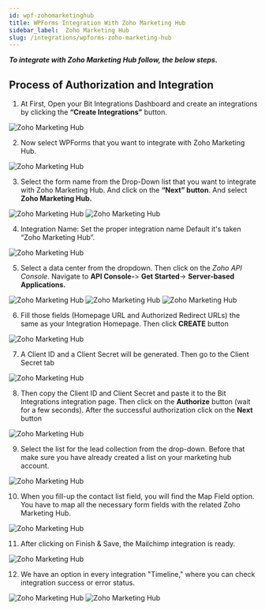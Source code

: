 ```yaml
---
id: wpf-zohomarketinghub
title: WPForms Integration With Zoho Marketing Hub
sidebar_label:  Zoho Marketing Hub
slug: /integrations/wpforms-zoho-marketing-hub
---
```



***To integrate with Zoho Marketing Hub follow, the below steps.***


## Process of Authorization and Integration
1. At First, Open your Bit Integrations Dashboard and create an integrations by clicking the **“Create Integrations”** button.
 <Image src="zoho-marketing-hub/_create-integration" alt="Zoho Marketing Hub" w="1020" h="350" />


2. Now select WPForms that you want to integrate with Zoho Marketing Hub.
 <Image src="zoho-marketing-hub/_select-contact-form" alt="Zoho Marketing Hub" w="1020" h="350" />

3. Select the form name from the Drop-Down list that you want to integrate with Zoho Marketing Hub. And click on the **“Next” button**. And select **Zoho Marketing Hub.**
 <Image src="zoho-marketing-hub/_wp-forms" alt="Zoho Marketing Hub" w="1020" h="350" />
 <Image src="zoho-marketing-hub/_select-marketing-hub" alt="Zoho Marketing Hub" w="1020" h="350" />

4. Integration Name: Set the proper integration name Default it's taken “Zoho Marketing Hub”.
 <Image src="zoho-marketing-hub/_integration-name" alt="Zoho Marketing Hub" w="1020" h="350" />

5. Select a data center from the dropdown. Then click on the *Zoho API Console*. Navigate to **API Console-**> **Get Started**-> **Server-based Applications.** 
 <Image src="zoho-marketing-hub/_select-data-center" alt="Zoho Marketing Hub" w="1020" h="350" />
 <Image src="zoho-marketing-hub/_get-started" alt="Zoho Marketing Hub" w="1020" h="350" />
 <Image src="zoho-marketing-hub/_server-based-applications" alt="Zoho Marketing Hub" w="1020" h="350" />


6. Fill those fields (Homepage URL and Authorized Redirect URLs) the same as your Integration Homepage. Then click **CREATE** button
 <Image src="zoho-marketing-hub/_create-api" alt="Zoho Marketing Hub" w="1020" h="350" />


7. A Client ID and a Client Secret will be generated. Then go to the Client Secret tab
 <Image src="zoho-marketing-hub/_client-id-and-secret" alt="Zoho Marketing Hub" w="1020" h="300" />

8. Then copy the Client ID and Client Secret and paste it to the Bit Integrations integration page. Then click on the **Authorize** button (wait for a few seconds). After the successful authorization click on the **Next** button
 <Image src="zoho-marketing-hub/_authorize" alt="Zoho Marketing Hub" w="1020" h="300" />

9. Select the list for the lead collection from the drop-down. Before that make sure you have already created a list on your marketing hub account.
 <Image src="zoho-marketing-hub/_select-list" alt="Zoho Marketing Hub" w="1020" h="300" />


10.	When you fill-up the contact list field, you will find the Map Field option. You have to map all the necessary form fields with the related Zoho Marketing Hub.
 <Image src="zoho-marketing-hub/_field-mapping" alt="Zoho Marketing Hub" w="1020" h="300" />



11.	 After clicking on Finish & Save, the Mailchimp integration is ready.
 <Image src="zoho-marketing-hub/_finish-and-save" alt="Zoho Marketing Hub" w="1020" h="350" />

12. We have an option in every integration "Timeline," where you can check integration success or error status.
 <Image src="zoho-marketing-hub/_integration-dashbord" alt="Zoho Marketing Hub" w="1020" h="350" />
 <Image src="zoho-marketing-hub/_timeline" alt="Zoho Marketing Hub" w="1020" h="350" />

